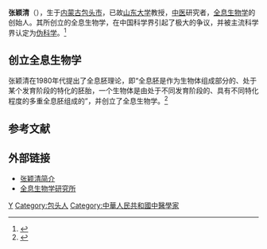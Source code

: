 '''张颖清'''（{{bd|1947年|2月|2004年|10月20日|catIdx=Z张}}），生于[[内蒙古|内蒙古]][[包头市|包头市]]，已故[[山东大学|山东大学]]教授，[[中医|中医]]研究者，[[全息生物学|全息生物学]]的创始人。其所创立的全息生物学，在中国科学界引起了极大的争议，并被主流科学界认定为[[伪科学|伪科学]]。<ref>{{cite news|publisher=[[科学网|科学网]]|author=施剑松|title=邹承鲁回应张颖清事件 争论背后的学术鸿沟|url=http://www.sciencenet.cn/htmlnews/2007118933413431788.html|date=2007-01-17|accessdate=2010-03-02|deadurl=yes|archiveurl=https://web.archive.org/web/20100420201059/http://www.sciencenet.cn/htmlnews/2007118933413431788.html|archivedate=2010-04-20}}</ref>

==创立全息生物学==
张颖清在1980年代提出了全息胚理论，即“全息胚是作为生物体组成部分的、处于某个发育阶段的特化的胚胎，一个生物体是由处于不同发育阶段的、具有不同特化程度的多重全息胚组成的”，并创立了全息生物学。<ref>{{cite web|title=张颖清简介|url=http://www.eciwo.sdu.edu.cn/ZhangYQ.htm|accessdate=2010-03-02|archive-url=https://web.archive.org/web/20081020001625/http://www.eciwo.sdu.edu.cn/ZhangYQ.htm|archive-date=2008-10-20|dead-url=yes}}</ref>

==参考文献==
{{reflist}}

==外部链接==
*[https://web.archive.org/web/20081020001625/http://www.eciwo.sdu.edu.cn/ZhangYQ.htm 张颖清简介]
*[https://web.archive.org/web/20091128081154/http://www.eciwo.sdu.edu.cn/index-Chinese.htm 全息生物学研究所]

[[Category:张姓|Y]]
[[Category:包头人|Category:包头人]]
[[Category:中華人民共和國中醫學家|Category:中華人民共和國中醫學家]]